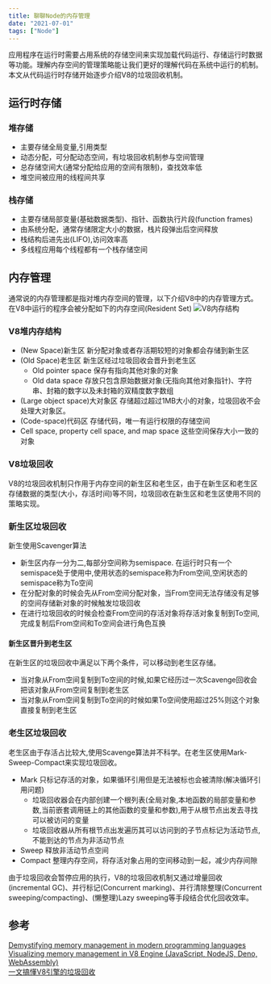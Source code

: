 ```yaml
---
title: 聊聊Node的内存管理
date: "2021-07-01" 
tags: ["Node"]
---
```


应用程序在运行时需要占用系统的存储空间来实现加载代码运行、存储运行时数据等功能。理解内存空间的管理策略能让我们更好的理解代码在系统中运行的机制。本文从代码运行时存储开始逐步介绍V8的垃圾回收机制。

## 运行时存储
### 堆存储
* 主要存储全局变量,引用类型
* 动态分配，可分配动态空间，有垃圾回收机制参与空间管理
* 总存储空间大(通常分配给应用的空间有限制)，查找效率低
* 堆空间被应用的线程间共享

### 栈存储
* 主要存储局部变量(基础数据类型)、指针、函数执行片段(function frames)
* 由系统分配，通常存储限定大小的数据，栈片段弹出后空间释放
* 栈结构后进先出(LIFO),访问效率高
* 多线程应用每个线程都有一个栈存储空间

## 内存管理
通常说的内存管理都是指对堆内存空间的管理，以下介绍V8中的内存管理方式。  
在V8中运行的程序会被分配如下的内存空间(Resident Set)
![V8内存结构](/static/images/nodeStatic/nodeMemory/V8.png)  

### V8堆内存结构

* (New Space)新生区
新分配对象或者存活期较短的对象都会存储到新生区
* (Old Space)老生区
新生区经过垃圾回收会晋升到老生区
  * Old pointer space 保存有指向其他对象的对象
  * Old data space 存放只包含原始数据对象(无指向其他对象指针)、字符串、封箱的数字以及未封箱的双精度数字数组
* (Large object space)大对象区
存储超过超过1MB大小的对象，垃圾回收不会处理大对象区。
* (Code-space)代码区
存储代码，唯一有运行权限的存储空间
* Cell space, property cell space, and map space
这些空间保存大小一致的对象

### V8垃圾回收
V8的垃圾回收机制只作用于内存空间的新生区和老生区，由于在新生区和老生区存储数据的类型(大小，存活时间)等不同，垃圾回收在新生区和老生区使用不同的策略实现。
### 新生区垃圾回收
新生使用Scavenger算法
* 新生区内存一分为二,每部分空间称为semispace. 在运行时只有一个semispace处于使用中,使用状态的semispace称为From空间,空闲状态的semispace称为To空间
* 在分配对象的时候会先从From空间分配对象，当From空间无法存储没有足够的空间存储新对象的时候触发垃圾回收
* 在进行垃圾回收的时候会检查From空间的存活对象将存活对象复制到To空间,完成复制后From空间和To空间会进行角色互换

#### 新生区晋升到老生区
在新生区的垃圾回收中满足以下两个条件，可以移动到老生区存储。
* 当对象从From空间复制到To空间的时候,如果它经历过一次Scavenge回收会把该对象从From空间复制到老生区
* 当对象从From空间复制到To空间的时候如果To空间使用超过25%则这个对象直接复制到老生区

### 老生区垃圾回收
老生区由于存活占比较大,使用Scavenge算法并不科学。在老生区使用Mark-Sweep-Compact来实现垃圾回收。
* Mark
只标记存活的对象，如果循环引用但是无法被标也会被清除(解决循环引用问题)
  * 垃圾回收器会在内部创建一个根列表(全局对象,本地函数的局部变量和参数,当前嵌套调用链上的其他函数的变量和参数),用于从根节点出发去寻找可以被访问的变量
  * 垃圾回收器从所有根节点出发遍历其可以访问到的子节点标记为活动节点,不能到达的节点为非活动节点
* Sweep 释放非活动节点空间
* Compact 整理内存空间，将存活对象占用的空间移动到一起，减少内存间隙  

由于垃圾回收会暂停应用的执行，V8的垃圾回收机制又通过增量回收(incremental GC)、并行标记(Concurrent marking)、并行清除整理(Concurrent sweeping/compacting)、(懒整理)Lazy sweeping等手段结合优化回收效率。  

## 参考
[Demystifying memory management in modern programming languages](https://deepu.tech/memory-management-in-programming/)  
[Visualizing memory management in V8 Engine (JavaScript, NodeJS, Deno, WebAssembly)](https://deepu.tech/memory-management-in-v8/)  
[一文搞懂V8引擎的垃圾回收](https://juejin.cn/post/6844904016325902344)
